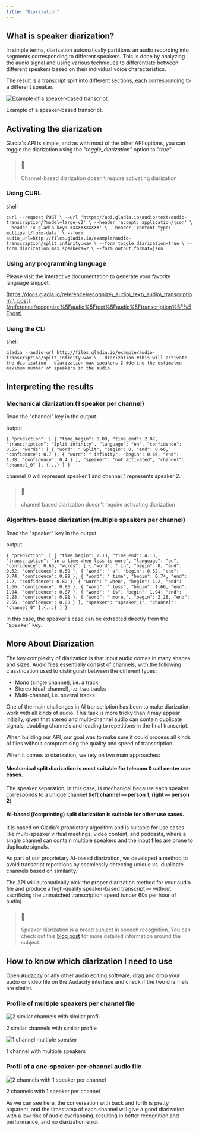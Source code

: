 ```yaml
---
title: "Diarization"
---
```


## What is speaker diarization?

In simple terms, diarization automatically partitions an audio recording into segments corresponding to different speakers. This is done by analyzing the audio signal and using various techniques to differentiate between different speakers based on their individual voice characteristics.

The result is a transcript split into different sections, each corresponding to a different speaker.

![Example of a speaker-based transcript.](/images/reference/4a99a13-image.png)

Example of a speaker-based transcript.

## Activating the diarization

Gladia's API is simple, and as with most of the other API options, you can toggle the diarization using the _"toggle\_diarization"_ option to _"true"_.

> ### 📘
> 
> Channel-based diarization doesn't require activating diarization

### Using CURL

shell

`curl --request POST \
     --url 'https://api.gladia.io/audio/text/audio-transcription/?model=large-v2' \
     --header 'accept: application/json' \
     --header 'x-gladia-key: XXXXXXXXXXX' \
     --header 'content-type: multipart/form-data' \
     --form audio_url=http://files.gladia.io/example/audio-transcription/split_infinity.wav \
     --form toggle_diarization=true \
     --form diarization_max_speakers=2 \
     --form output_format=json
`

### Using any programming language

Please visit the interactive documentation to generate your favorite language snippet:

[https://docs.gladia.io/reference/recognize\_audio\_text\_audio\_transcription\_\_post](/reference/recognize%5Faudio%5Ftext%5Faudio%5Ftranscription%5F%5Fpost)

### Using the CLI

shell

`gladia --audio-url http://files.gladia.io/example/audio-transcription/split_infinity.wav \
			 --diarization #this will activate the diarization
       --diarization-max-speakers 2 #define the estimated maximum number of speakers in the audio
`

## Interpreting the results

### Mechanical diarization (1 speaker per channel)

Read the "channel" key in the output.

output

`{
  "prediction": [
    {
      "time_begin": 0.09,
      "time_end": 2.07,
      "transcription": "Split infinity",
      "language": "en",
      "confidence": 0.55,
      "words": [
        {
          "word": " Split",
          "begin": 0,
          "end": 0.66,
          "confidence": 0.7
        },
        {
          "word": " infinity",
          "begin": 0.66,
          "end": 1.38,
          "confidence": 0.4
        }
      ],
      "speaker": "not_activated",
      "channel": "channel_0"
    },
    {...}
  ]
}  
`

channel\_0 will represent speaker 1 and channel\_1 represents speaker 2.

> ### 📘
> 
> channel based diarization doesn't require activating diarization

### Algorithm-based diarization (multiple speakers per channel)

Read the "speaker" key in the output.

output

`{
  "prediction": [
    {
      "time_begin": 2.13,
      "time_end": 4.13,
      "transcription": "in a time when less is more",
      "language": "en",
      "confidence": 0.65,
      "words": [
        {
          "word": " in",
          "begin": 0,
          "end": 0.52,
          "confidence": 0.59
        },
        {
          "word": " a",
          "begin": 0.52,
          "end": 0.74,
          "confidence": 0.99
        },
        {
          "word": " time",
          "begin": 0.74,
          "end": 1.2,
          "confidence": 0.82
        },
        {
          "word": " when",
          "begin": 1.2,
          "end": 1.66,
          "confidence": 0.86
        },
        {
          "word": " less",
          "begin": 1.66,
          "end": 1.94,
          "confidence": 0.87
        },
        {
          "word": " is",
          "begin": 1.94,
          "end": 2.28,
          "confidence": 0.91
        },
        {
          "word": " more.",
          "begin": 2.28,
          "end": 2.56,
          "confidence": 0.88
        }
      ],
      "speaker": "speaker_1",
      "channel": "channel_0"
    },{...}
  ]
}
`

In this case, the speaker's case can be extracted directly from the "speaker" key.

## More About Diarization

The key complexity of diarization is that input audio comes in many shapes and sizes. Audio files essentially consist of channels, with the following classification used to distinguish between the different types:

* Mono (single channel), i.e. a track
* Stereo (dual-channel), i.e. two tracks
* Multi-channel, i.e. several tracks

One of the main challenges in AI transcription has been to make diarization work with all kinds of audio. This task is more tricky than it may appear initially, given that stereo and multi-channel audio can contain duplicate signals, doubling channels and leading to repetitions in the final transcript.

When building our API, our goal was to make sure it could process all kinds of files without compromising the quality and speed of transcription.

When it comes to diarization, we rely on two main approaches:

#### Mechanical split diarization is most suitable for telecom & call center use cases.

The speaker separation, in this case, is mechanical because each speaker corresponds to a unique channel (**left channel — person 1, right — person 2**).

#### AI-based (footprinting) split diarization is suitable for other use cases.

It is based on Gladia’s proprietary algorithm and is suitable for use cases like multi-speaker virtual meetings, video content, and podcasts, where a single channel can contain multiple speakers and the input files are prone to duplicate signals.

As part of our proprietary AI-based diarization, we developed a method to avoid transcript repetitions by seamlessly detecting unique vs. duplicate channels based on similarity.

The API will automatically pick the proper diarization method for your audio file and produce a high-quality speaker-based transcript — without sacrificing the unmatched transcription speed (under 60s per hour of audio).

> ### 📘
> 
> Speaker diarization is a broad subject in speech recognition. You can check out this [blog post](https://medium.com/@gladia.io/gladia-speech-to-text-api-speaker-diarization-99bae50856a7) for more detailed information around the subject.

## How to know which diarization I need to use

Open [Audacity](https://www.audacityteam.org/) or any other audio editing software, drag and drop your audio or video file on the Audacity interface and check if the two channels are similar.

### Profile of multiple speakers per channel file

![2 similar channels with similar profil](/images/reference/9a109de-Capture_decran_2023-03-24_a_02.22.16.png)

2 similar channels with similar profile

![1 channel multiple speaker](/images/reference/d365b85-Capture_decran_2023-03-24_a_02.21.49.png)

1 channel with multiple speakers

### Profil of a one-speaker-per-channel audio file

![2 channels with 1 speaker per channel](/images/reference/9c8e92c-Capture_decran_2023-03-24_a_02.24.28.png)

2 channels with 1 speaker per channel

As we can see here, the conversation with back and forth is pretty apparent, and the timestamp of each channel will give a good diarization with a low risk of audio overlapping, resulting in better recognition and performance, and no diarization error.